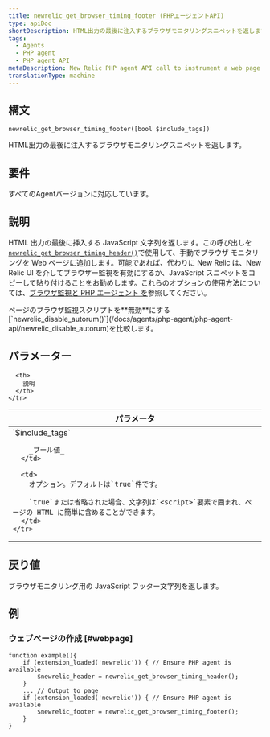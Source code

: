 ```yaml
---
title: newrelic_get_browser_timing_footer (PHPエージェントAPI)
type: apiDoc
shortDescription: HTML出力の最後に注入するブラウザモニタリングスニペットを返します。
tags:
  - Agents
  - PHP agent
  - PHP agent API
metaDescription: New Relic PHP agent API call to instrument a web page with browser monitoring. Pair with newrelic_get_browser_timing_header.
translationType: machine
---
```


## 構文

```
newrelic_get_browser_timing_footer([bool $include_tags])
```

HTML出力の最後に注入するブラウザモニタリングスニペットを返します。

## 要件

すべてのAgentバージョンに対応しています。

## 説明

HTML 出力の最後に挿入する JavaScript 文字列を返します。この呼び出しを[`newrelic_get_browser_timing_header()`](/docs/agents/php-agent/php-agent-api/newrelic_get_browser_timing_header)で使用して、手動でブラウザ モニタリングを Web ページに追加します。可能であれば、代わりに New Relic は、New Relic UI を介してブラウザー監視を有効にするか、JavaScript スニペットをコピーして貼り付けることをお勧めします。これらのオプションの使用方法については、[ブラウザ監視と PHP エージェント を](/docs/agents/php-agent/features/page-load-timing-php)参照してください。

<Callout variant="tip">
  ページのブラウザ監視スクリプトを**無効**にする[`newrelic_disable_autorum()`](/docs/agents/php-agent/php-agent-api/newrelic_disable_autorum)を比較します。
</Callout>

## パラメーター

<table>
  <thead>
    <tr>
      <th width="25%">
        パラメータ
      </th>

      <th>
        説明
      </th>
    </tr>
  </thead>

  <tbody>
    <tr>
      <td>
        `$include_tags`

        _ブール値_
      </td>

      <td>
        オプション。デフォルトは`true`件です。

        `true`または省略された場合、文字列は`<script>`要素で囲まれ、ページの HTML に簡単に含めることができます。
      </td>
    </tr>
  </tbody>
</table>

## 戻り値

ブラウザモニタリング用の JavaScript フッター文字列を返します。

## 例

### ウェブページの作成 [#webpage]

```
function example(){
    if (extension_loaded('newrelic')) { // Ensure PHP agent is available
        $newrelic_header = newrelic_get_browser_timing_header();
    }
    ... // Output to page
    if (extension_loaded('newrelic')) { // Ensure PHP agent is available
        $newrelic_footer = newrelic_get_browser_timing_footer();
    }
}
```